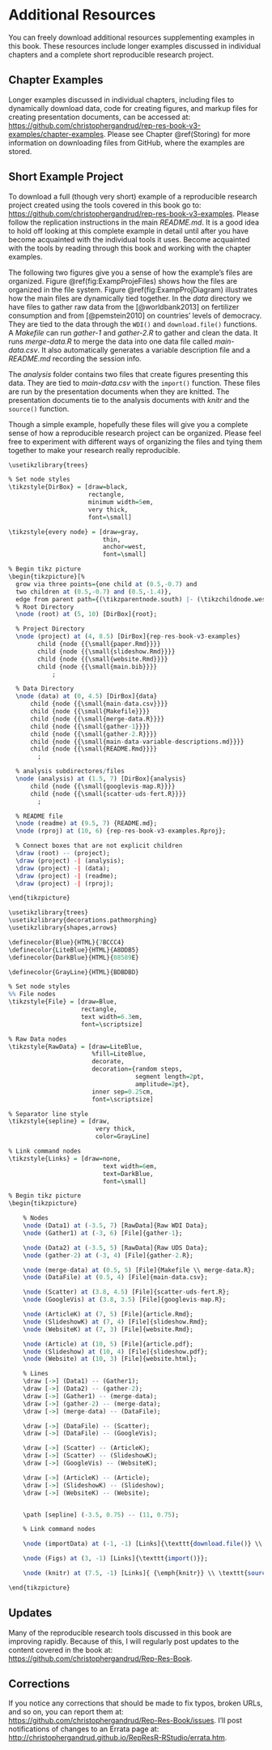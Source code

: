 # Additional Resources {-}

You can freely download additional resources supplementing examples in this book. These resources include longer examples discussed in individual chapters and a complete short reproducible research project.

## Chapter Examples {-}

Longer examples discussed in individual chapters, including files to dynamically download data, code for creating figures, and markup files for creating presentation documents, can be accessed at: <https://github.com/christophergandrud/rep-res-book-v3-examples/chapter-examples>. Please see Chapter \@ref(Storing) for more information on downloading files from GitHub, where the examples are stored.\index{GitHub}

## Short Example Project {-}

To download a full (though very short) example of a reproducible research project created using the tools covered in this book go to: <https://github.com/christophergandrud/rep-res-book-v3-examples>. Please follow the replication instructions in the main *README.md*. It is a good idea to hold off looking at this complete example in detail until after you have become acquainted with the individual tools it uses. Become acquainted with the tools by reading through this book and working with the  chapter examples.

The following two figures give you a sense of how the example's files are organized. Figure \@ref(fig:ExampProjeFiles) shows how the files are organized in the file system. Figure \@ref(fig:ExampProjDiagram) illustrates how the main files are dynamically tied together. In the *data* directory we have files to gather raw data from the [@worldbank2013] on fertilizer consumption and from [@pemstein2010] on countries' levels of democracy. They are tied to the data through the `WDI()`\index{R function!WDI} and `download.file()` functions.\index{R function!download.file()} A *Makefile*\index{Makefile} can run *gather-1* and *gather-2.R* to gather and clean the data. It runs *merge-data.R* to merge the data into one data file called *main-data.csv*. It also automatically generates a variable description file and a *README.md*\index{README file} recording the session info.\index{R!session info}

The *analysis* folder contains two files that create figures presenting this data. They are tied to *main-data.csv* with the `import()` function.\index{R function!import} These files are run by the presentation documents when they are knitted. The presentation documents tie to the analysis documents with *knitr* and the `source()` function.\index{R function!source()}

Though a simple example, hopefully these files will give you a complete sense of how a reproducible research project can be organized. Please feel free to experiment with different ways of organizing the files and tying them together to make your research really reproducible.

```r
\usetikzlibrary{trees}

% Set node styles
\tikzstyle{DirBox} = [draw=black,
                      rectangle,
                      minimum width=5em,
                      very thick,
                      font=\small]

\tikzstyle{every node} = [draw=gray,
                          thin,
                          anchor=west,
                          font=\small]

% Begin tikz picture
\begin{tikzpicture}[%
  grow via three points={one child at (0.5,-0.7) and
  two children at (0.5,-0.7) and (0.5,-1.4)},
  edge from parent path={(\tikzparentnode.south) |- (\tikzchildnode.west)}]
  % Root Directory
  \node (root) at (5, 10) [DirBox]{root};

  % Project Directory
  \node (project) at (4, 8.5) [DirBox]{rep-res-book-v3-examples}
        child {node {{\small{paper.Rmd}}}}
        child {node {{\small{slideshow.Rmd}}}}
        child {node {{\small{website.Rmd}}}}
        child {node {{\small{main.bib}}}}
            ;

  % Data Directory
  \node (data) at (0, 4.5) [DirBox]{data}
      child {node {{\small{main-data.csv}}}}
      child {node {{\small{Makefile}}}}
      child {node {{\small{merge-data.R}}}}
      child {node {{\small{gather-1}}}}
      child {node {{\small{gather-2.R}}}}
      child {node {{\small{main-data-variable-descriptions.md}}}}
      child {node {{\small{README.Rmd}}}}
        ;

  % analysis subdirectores/files
  \node (analysis) at (1.5, 7) [DirBox]{analysis}
      child {node {{\small{googlevis-map.R}}}}
      child {node {{\small{scatter-uds-fert.R}}}}
        ;

  % README file
  \node (readme) at (9.5, 7) {README.md};
  \node (rproj) at (10, 6) {rep-res-book-v3-examples.Rproj};

  % Connect boxes that are not explicit children
  \draw (root) -- (project);
  \draw (project) -| (analysis);
  \draw (project) -| (data);
  \draw (project) -| (readme);
  \draw (project) -| (rproj);

\end{tikzpicture}
```

```r
\usetikzlibrary{trees}
\usetikzlibrary{decorations.pathmorphing}
\usetikzlibrary{shapes,arrows}

\definecolor{Blue}{HTML}{7BCCC4}
\definecolor{LiteBlue}{HTML}{A8DDB5}
\definecolor{DarkBlue}{HTML}{08589E}

\definecolor{GrayLine}{HTML}{BDBDBD}

% Set node styles
%% File nodes
\tikzstyle{File} = [draw=Blue,
                    rectangle,
                    text width=6.3em,
                    font=\scriptsize]

% Raw Data nodes
\tikzstyle{RawData} = [draw=LiteBlue,
                       %fill=LiteBlue,
                       decorate,
                       decoration={random steps,
                                   segment length=2pt,
                                   amplitude=2pt},
                       inner sep=0.25cm,
                       font=\scriptsize]

% Separator line style
\tikzstyle{sepline} = [draw,
                        very thick,
                        color=GrayLine]

% Link command nodes
\tikzstyle{Links} = [draw=none,
                          text width=6em,
                          text=DarkBlue,
                          font=\small]

% Begin tikz picture
\begin{tikzpicture}

    % Nodes
    \node (Data1) at (-3.5, 7) [RawData]{Raw WDI Data};
    \node (Gather1) at (-3, 6) [File]{gather-1};

    \node (Data2) at (-3.5, 5) [RawData]{Raw UDS Data};
    \node (gather-2) at (-3, 4) [File]{gather-2.R};

    \node (merge-data) at (0.5, 5) [File]{Makefile \\ merge-data.R};
    \node (DataFile) at (0.5, 4) [File]{main-data.csv};

    \node (Scatter) at (3.8, 4.5) [File]{scatter-uds-fert.R};
    \node (GoogleVis) at (3.8, 3.5) [File]{googlevis-map.R};

    \node (ArticleK) at (7, 5) [File]{article.Rmd};
    \node (SlideshowK) at (7, 4) [File]{slideshow.Rmd};
    \node (WebsiteK) at (7, 3) [File]{website.Rmd};

    \node (Article) at (10, 5) [File]{article.pdf};
    \node (Slideshow) at (10, 4) [File]{slideshow.pdf};
    \node (Website) at (10, 3) [File]{website.html};

    % Lines
    \draw [->] (Data1) -- (Gather1);
    \draw [->] (Data2) -- (gather-2);
    \draw [->] (Gather1) -- (merge-data);
    \draw [->] (gather-2) -- (merge-data);
    \draw [->] (merge-data) -- (DataFile);

    \draw [->] (DataFile) -- (Scatter);
    \draw [->] (DataFile) -- (GoogleVis);

    \draw [->] (Scatter) -- (ArticleK);
    \draw [->] (Scatter) -- (SlideshowK);
    \draw [->] (GoogleVis) -- (WebsiteK);

    \draw [->] (ArticleK) -- (Article);
    \draw [->] (SlideshowK) -- (Slideshow);
    \draw [->] (WebsiteK) -- (Website);


    \path [sepline] (-3.5, 0.75) -- (11, 0.75);

    % Link command nodes

    \node (importData) at (-1, -1) [Links]{\texttt{download.file()} \\ \texttt{Make} \\ \texttt{merge()}\\ \texttt{WDI()} };

    \node (Figs) at (3, -1) [Links]{\texttt{import()}};

    \node (knitr) at (7.5, -1) [Links]{ {\emph{knitr}} \\ \texttt{source()}};

\end{tikzpicture}
```

## Updates {-}

Many of the reproducible research tools discussed in this book are improving rapidly. Because of this, I will regularly post updates to the content covered in the book at: <https://github.com/christophergandrud/Rep-Res-Book>.

## Corrections {-}

If you notice any corrections that should be made to fix typos, broken URLs, and so on, you can report them at: <https://github.com/christophergandrud/Rep-Res-Book/issues>. I'll post notifications of changes to an Errata page at: <http://christophergandrud.github.io/RepResR-RStudio/errata.htm>.
